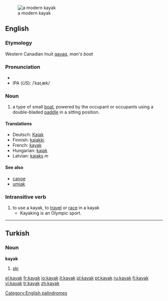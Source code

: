 [[Image:Wda Kajak 2005 Szumyk.jpg|thumb|a modern kayak]]
==English==
{{wikipedia}}
[[Category:English palindromes]]
===Etymology===
Western Canadian Inuit [[qayaq]], ''man's boat''
===Pronunciation===
*{{audio|en-us-kayak.ogg|Audio (US)}}
*IPA (''US''): /ˈkaɪˌæk/
===Noun===
{{en-noun}}

#a type of small [[boat]], powered by the occupant or occupants using a double-bladed [[paddle]] in a sitting position. 

====Translations====
*Deutsch: [[Kajak]]
*Finnish: [[kajakki]]
*French: [[kayak]] {{m}}
*Hungarian: [[kajak]]
*Latvian: [[kajaks]] ''m''

====See also====
*[[canoe]]
*[[umiak]]

===Intransitive verb===
{{en-verb}}
#to use a kayak, to [[travel]] or [[race]] in a kayak
#*Kayaking is an Olympic sport.

----

==Turkish==
===Noun===
'''kayak'''

# [[ski]]

[[el:kayak]]
[[fr:kayak]]
[[io:kayak]]
[[it:kayak]]
[[pl:kayak]]
[[pt:kayak]]
[[ru:kayak]]
[[fi:kayak]]
[[vi:kayak]]
[[tr:kayak]]
[[zh:kayak]]